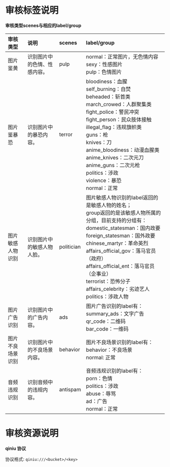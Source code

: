 # 审核标签说明

**审核类型scenes与相应的label/group**

|审核类型|说明|scenes|label/group|
| :--- | :--- | :--- | :--- |
|图片鉴黄|识别图片中的色情、性感内容。|pulp|normal：正常图片，无色情内容<br>sexy：性感图片<br>pulp：色情图片|
|图片鉴暴恐|识别图片中的暴恐内容。|terror|bloodiness：血腥<br>self_burning：自焚<br>beheaded：斩首类<br>march_crowed：人群聚集类<br>fight_police：警民冲突<br>fight_person：民众肢体接触<br>illegal_flag：违规旗帜类<br>guns：枪<br>knives：刀<br>anime_bloodiness：动漫血腥类<br>anime_knives：二次元刀<br>anime_guns：二次元枪<br>politics：涉政<br>violence：暴恐<br>normal：正常<br>|
|图片敏感人物识别|识别图片中的敏感人物人脸。|politician|图片敏感人物识别的label返回的是敏感人物的姓名；<br>group返回的是该敏感人物所属的分组，目前支持的分组有：<br>domestic_statesman：国内政要<br>foreign_statesman：国外政要<br>chinese_martyr：革命英烈<br>affairs_official_gov：落马官员（政府）<br>affairs_official_ent：落马官员（企事业）<br>terrorist：恐怖分子<br>affairs_celebrity：劣迹艺人<br>politics：涉政人物<br>|
|图片广告识别|识别图片中的广告内容。|ads|图片广告识别的label有：<br>summary_ads：文字广告<br> qr_code：二维码<br>bar_code：一维码|
|图片不良场景识别|识别图片中的不良场景内容。|behavior|图片不良场景识别的label有：<br>behavior：不良场景<br> normal: 正常|
|音频违规识别|识别音频中的违规内容。|antispam|音频违规识别的label有：<br>porn：色情 <br>politics：涉政 <br>abuse：辱骂 <br>ad：广告 <br>normal：正常|

# 审核资源说明

**qiniu 协议**

协议格式: `qiniu:///<bucket>/<key>`
